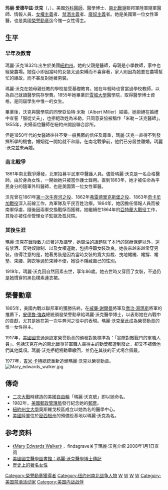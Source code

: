 {{Infobox Biography
| subject_name   = 瑪麗·沃克
| image_name     = Mary Edwards Walker.jpg
| image_size     = 200px
| image_caption  = 玛丽·爱德华兹·沃克醫學博士，佩戴國會榮譽勳章，著女裝，1860年代。
| date_of_birth  = 1832年11月26日
| place_of_birth = {{flagicon image|US flag 24 stars.svg}} [[美國|美國]][[紐約州|紐約州]]{{link-en|奧斯威戈|Oswego, New York}}
| date_of_death  = 1919年2月21日
| place_of_death = {{flagicon image|Flag of the United States (1908-1912).svg}} [[美國|美國]]紐約州奧斯威戈
| occupation     = [[外科學|外科醫師]]、醫學博士、[[南北戰爭|南北戰爭]]聯邦軍陸軍隨軍[[軍醫|軍醫]]、情報人員、[[女權主義|女權主義]]者、[[禁酒令|禁酒主義]]者、[[廢奴主義|廢奴主義]]者、美國[[榮譽勳章|榮譽勳章]]迄今惟一女性得主
}}
{{Portal|女权主义}}

'''玛丽·爱德华兹·沃克'''（{{lang-en|Mary Edwards Walker}}，{{bd|1832年|11月26日|1919年|2月21日}}）。美國[[外科學|外科醫師]]、醫學博士、[[南北戰爭|南北戰爭]]聯邦軍陸軍隨軍醫師、情報人員、[[女權主義|女權主義]]者、[[禁酒令|禁酒主義]]者、[[廢奴主義|廢奴主義]]者。她是美國第一位女性軍醫，也是美國[[榮譽勳章|榮譽勳章]]迄今惟一女性得主。

==生平==
===早年及教育===
瑪麗·沃克1832年出生於美國[[紐約州|紐約州]]。她的父親是醫師，母親是小學教師，家中也經營農場。她從小即因當時的女裝太過束縛而不喜穿著，家人則因為她要在農場幫忙的緣故，而不甚反對她著男裝。

瑪麗·沃克在她母親任教的學校接受基礎教育。她在年輕時也曾當過學校教師，以為自己就讀醫學院存學費。1855年她畢業於[[雪城大學|雪城大學]]醫學院，取得醫學博士資格，是同屆學生中惟一的女生。

畢業後，沃克與醫學院的同學亞伯特·米勒（Albert Miller）結婚，她拒絕在婚禮中宣誓「服從丈夫」，也拒絕改姓為米勒，只同意妥協被稱作「米勒－沃克醫師」。1855年，夫婦兩位醫師在紐約州開設聯合診所。

但是1850年代的女醫師往往不受一般民眾的信任及尊重，瑪麗·沃克一直得不到發揮所學的機會。婚姻從一開始就不和諧，在南北戰爭前，他們已分居並離婚。瑪麗·沃克並未再婚。

===南北戰爭===
1861年南北戰爭爆發，北軍招募平民軍中醫護人員。儘管瑪麗·沃克是一名合格醫師，由於身為女性，一開始她只被當作護士錄用。直到1863年，她才被任命為平民身分的隨軍外科醫師，也是美國第一位女性軍醫。

沃克曾在1861年[[第一次馬納沙斯之役|第一次牛奔河之役]]、1862年[[弗雷德里克斯堡之役|弗雷德里克斯堡之役]]、1863年[[奇卡牟加戰役|奇卡牟加戰役]]深入前線工作，為軍隊及平民百姓治療。1864年，她因擔任情報人員而被南軍俘虜，隨後因兩軍交換戰俘而獲釋。她繼續在1864年的[[亞特蘭大戰役|亞特蘭大戰役]]工作，其後亦被任命管理女子監獄及孤兒院。

===其後生涯===
瑪麗·沃克在戰後致力於著述及講學，她關注的議題除了本行的醫療保健以外，還有禁酒、反對奴隸制、以及女權運動，包括呼籲女裝改良。她後來越來越常穿男裝，值得注意的是，她著男裝是因為當時女裝的寬大剪裁、曳地裙襬、裙撐、裙墊、束腰、胸衣等過於束縛不便，她從不隱藏自己的性別。

1919年，瑪麗·沃克因自然因素去世，享年86歲。她去世時又穿回了女裝，不過仍是她慣穿的黑色樸素連衣裙。

==榮譽勳章==
1865年，美國內戰以聯邦軍的獲勝告終。在[[威廉·特库姆塞·舍曼|威廉·謝爾曼]]將軍及[[喬治·湯瑪斯|喬治·湯瑪斯]]將軍的推薦下，[[安德魯·強森|安德魯·強森]]總統頒發榮譽勳章給瑪麗·沃克醫學博士，以表彰她在內戰中的貢獻，尤其是她在第一次牛奔河之役中的表現。瑪麗·沃克至此成為榮譽勳章的惟一女性得主。

1917年，[[美國國會|美國國會]]通過認定榮譽勳章的頒發對象標準為：「實際對敵戰鬥的軍職人員」。包括沃克在內的南北戰爭非軍職人員得主的勳獎都遭到廢止，卻又不補償他們其他獎項。瑪麗·沃克拒絕將勳章繳回，並仍在其後的正式場合佩戴。

1977年，[[吉米·卡特|吉米·卡特]]總統重新追頒瑪麗·沃克以榮譽勳章。
[[File:Mary_edwards_walker.jpg|right]]

==傳奇==
*[[二次大戰|二次大戰]]時建造的美國[[自由輪|自由輪]]「瑪麗·沃克號」即以她命名。
*1982年，[[美國郵政管理局|美國郵政管理局]]發行紀念她的[[郵票|郵票]]。
*[[紐約州立大學|紐約州立大學]]奧斯維戈校區成立以她為名的醫學中心。
*[[美國陸軍|美國陸軍]]位於[[密西根州|密西根州]]的預備役基地以瑪麗·沃克為名。

==参考资料==
*[http://www.findagrave.com/cgi-bin/fg.cgi?page=gr&GRid=23089 《Mary Edwards Walker》] {{Wayback|url=http://www.findagrave.com/cgi-bin/fg.cgi?page=gr&GRid=23089 |date=20161202165933 }}，findagrave关于瑪麗·沃克介绍 2008年1月1日查阅
*[http://www.nlm.nih.gov/changingthefaceofmedicine/physicians/biography_325.html 美國國立醫學圖書館：瑪麗·沃克醫學博士傳記] {{Wayback|url=http://www.nlm.nih.gov/changingthefaceofmedicine/physicians/biography_325.html |date=20160412151903 }}
*[https://web.archive.org/web/20100317023429/http://www.lkwdpl.org/wihohio/walk-mar.htm 歷史上的著名女性]


{{Authority control}}
[[Category:榮譽勳章獲得者|Category:榮譽勳章獲得者]]
[[Category:纽约州南北战争人物|Category:纽约州南北战争人物]]
[[Category:美國醫學家|W]]
[[Category:美國社會運動者|W]]
[[Category:女性主義者|W]]
[[Category:雪城大學校友|W]]
[[Category:美国禁酒活动家|Category:美国禁酒活动家]]
[[Category:美国内战战俘|Category:美国内战战俘]]